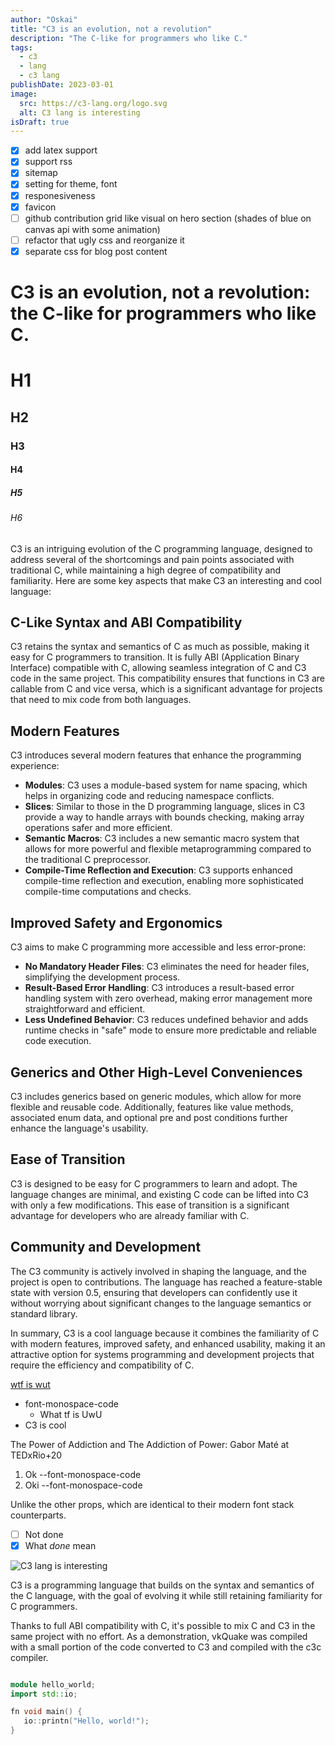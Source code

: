 ```yaml
---
author: "Oskai"
title: "C3 is an evolution, not a revolution"
description: "The C-like for programmers who like C."
tags:
  - c3
  - lang
  - c3 lang
publishDate: 2023-03-01
image:
  src: https://c3-lang.org/logo.svg
  alt: C3 lang is interesting
isDraft: true
---
```


- [x] add latex support
- [x] support rss
- [x] sitemap
- [x] setting for theme, font
- [x] responesiveness
- [x] favicon
- [ ] github contribution grid like visual on hero section (shades of blue on canvas api with some animation)
- [ ] refactor that ugly css and reorganize it
- [x] separate css for blog post content

# C3 is an evolution, not a revolution: the C-like for programmers who like C.

# H1

## H2

### H3

#### H4

##### H5

###### H6

C3 is an intriguing evolution of the C programming language, designed to address several of the shortcomings and pain points associated with traditional C, while maintaining a high degree of compatibility and familiarity. Here are some key aspects that make C3 an interesting and cool language:

## C-Like Syntax and ABI Compatibility

C3 retains the syntax and semantics of C as much as possible, making it easy for C programmers to transition. It is fully ABI (Application Binary Interface) compatible with C, allowing seamless integration of C and C3 code in the same project. This compatibility ensures that functions in C3 are callable from C and vice versa, which is a significant advantage for projects that need to mix code from both languages.

## Modern Features

C3 introduces several modern features that enhance the programming experience:

- **Modules**: C3 uses a module-based system for name spacing, which helps in organizing code and reducing namespace conflicts.
- **Slices**: Similar to those in the D programming language, slices in C3 provide a way to handle arrays with bounds checking, making array operations safer and more efficient.
- **Semantic Macros**: C3 includes a new semantic macro system that allows for more powerful and flexible metaprogramming compared to the traditional C preprocessor.
- **Compile-Time Reflection and Execution**: C3 supports enhanced compile-time reflection and execution, enabling more sophisticated compile-time computations and checks.

## Improved Safety and Ergonomics

C3 aims to make C programming more accessible and less error-prone:

- **No Mandatory Header Files**: C3 eliminates the need for header files, simplifying the development process.
- **Result-Based Error Handling**: C3 introduces a result-based error handling system with zero overhead, making error management more straightforward and efficient.
- **Less Undefined Behavior**: C3 reduces undefined behavior and adds runtime checks in "safe" mode to ensure more predictable and reliable code execution.

## Generics and Other High-Level Conveniences

C3 includes generics based on generic modules, which allow for more flexible and reusable code. Additionally, features like value methods, associated enum data, and optional pre and post conditions further enhance the language's usability.

## Ease of Transition

C3 is designed to be easy for C programmers to learn and adopt. The language changes are minimal, and existing C code can be lifted into C3 with only a few modifications. This ease of transition is a significant advantage for developers who are already familiar with C.

## Community and Development

The C3 community is actively involved in shaping the language, and the project is open to contributions. The language has reached a feature-stable state with version 0.5, ensuring that developers can confidently use it without worrying about significant changes to the language semantics or standard library.

In summary, C3 is a cool language because it combines the familiarity of C with modern features, improved safety, and enhanced usability, making it an attractive option for systems programming and development projects that require the efficiency and compatibility of C.

[wtf is wut](https://ahmedatigui.com)

- font-monospace-code
  - What tf is UwU
- C3 is cool

The Power of Addiction and The Addiction of Power: Gabor Maté at TEDxRio+20

1. Ok --font-monospace-code
2. Oki --font-monospace-code

Unlike the other props, which are identical to their modern font stack counterparts.

- [ ] Not done
- [x] What _done_ mean

![C3 lang is interesting](https://c3-lang.org/logo.svg "C3 lang is interesting")

C3 is a programming language that builds on the syntax and semantics of the C language, with the goal of evolving it while still retaining familiarity for C programmers.

Thanks to full ABI compatibility with C, it's possible to mix C and C3 in the same project with no effort.
As a demonstration, vkQuake was compiled with a small portion of the code converted to C3 and compiled with the c3c compiler.

```cpp

module hello_world;
import std::io;

fn void main() {
   io::printn("Hello, world!");
}
```
